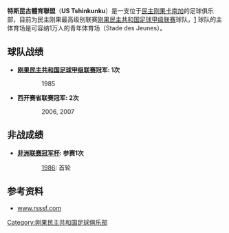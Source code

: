 {{refimprove|time=2010-12-27T04:32:47+00:00}}
'''特斯昆古體育聯盟'''（'''US Tshinkunku'''）是一支位于[[民主刚果|民主刚果]][[卡南加|卡南加]]的足球俱乐部，目前为民主刚果最高级别联赛[[刚果民主共和国足球甲级联赛|刚果民主共和国足球甲级联赛]]球队，[http://www.rsssf.com/tablesz/zaire08.html] {{Wayback|url=http://www.rsssf.com/tablesz/zaire08.html |date=20170621085055 }}球队的主体育场是可容纳1万人的青年体育场（Stade des Jeunes）。

==球队战绩==
*'''[[刚果民主共和国足球甲级联赛|刚果民主共和国足球甲级联赛]]冠军: 1次'''
::1985
*'''西开赛省联赛冠军: 2次'''
::2006, 2007

==非战成绩==
* '''[[非洲联赛冠军杯|非洲联赛冠军杯]]: 参赛1次'''
::[[非洲联赛冠军杯|1986]]: 首轮

==参考资料==
*[http://www.rsssf.com/tablesz/zaire08.html www.rsssf.com] {{Wayback|url=http://www.rsssf.com/tablesz/zaire08.html |date=20170621085055 }}

[[Category:刚果民主共和国足球俱乐部|Category:刚果民主共和国足球俱乐部]]